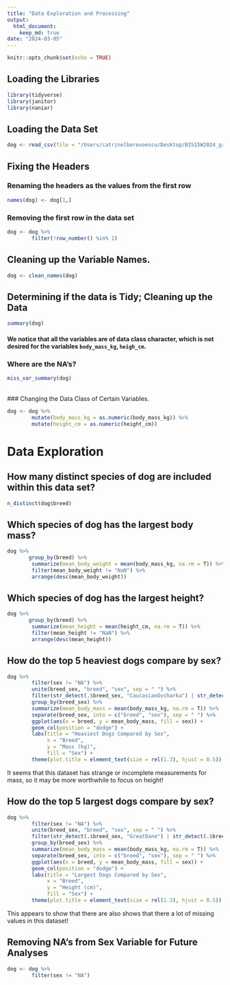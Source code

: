 ```yaml
---
title: "Data Exploration and Processing"
output: 
  html_document: 
    keep_md: true
date: "2024-03-05"
---
```


```r
knitr::opts_chunk$set(echo = TRUE)
```

## Loading the Libraries

```r
library(tidyverse)
library(janitor)
library(naniar)
```

## Loading the Data Set

```r
dog <- read_csv(file = "/Users/catrinelberevoescu/Desktop/BIS15W2024_group15/dog_breeds_data/dogbreeddataset.xlsx - A.csv")
```

## Fixing the Headers

### Renaming the headers as the values from the first row  

```r
names(dog) <- dog[1,]
```

### Removing the first row in the data set  

```r
dog <- dog %>% 
        filter(!row_number() %in% 1) 
```

## Cleaning up the Variable Names.   

```r
dog <- clean_names(dog)
```

## Determining if the data is Tidy; Cleaning up the Data  

```r
summary(dog)
```

#### We notice that all the variables are of data class character, which is not desired for the variables `body_mass_kg`, `heigh_cm`.   

### Where are the NA's?   

```r
miss_var_summary(dog)
```

\
### Changing the Data Class of Certain Variables.   

```r
dog <- dog %>% 
        mutate(body_mass_kg = as.numeric(body_mass_kg)) %>% 
        mutate(height_cm = as.numeric(height_cm))
```

# Data Exploration   

## How many distinct species of dog are included within this data set?   

```r
n_distinct(dog$breed)
```

## Which species of dog has the largest body mass?    

```r
dog %>% 
       group_by(breed) %>% 
        summarize(mean_body_weight = mean(body_mass_kg, na.rm = T)) %>% 
        filter(mean_body_weight != "NaN") %>% 
        arrange(desc(mean_body_weight))
```

## Which species of dog has the largest height?    

```r
dog %>% 
       group_by(breed) %>% 
        summarize(mean_height = mean(height_cm, na.rm = T)) %>% 
        filter(mean_height != "NaN") %>% 
        arrange(desc(mean_height))
```

## How do the top 5 heaviest dogs compare by sex?       

```r
dog %>% 
        filter(sex != "NA") %>% 
        unite(breed_sex, "breed", "sex", sep = " ") %>% 
        filter(str_detect(.$breed_sex, "CaucasianOvcharka") | str_detect(.$breed_sex, "Boerboel") | str_detect(.$breed_sex, "EnglishMastiff") | str_detect(.$breed_sex, "SaintBernard") | str_detect(.$breed_sex, "TibetanMastiff")) %>% 
        group_by(breed_sex) %>% 
        summarize(mean_body_mass = mean(body_mass_kg, na.rm = T)) %>% 
        separate(breed_sex, into = c("breed", "sex"), sep = " ") %>% 
        ggplot(aes(x = breed, y = mean_body_mass, fill = sex)) +
        geom_col(position = "dodge") +
        labs(title = "Heaviest Dogs Compared by Sex",
             x = "Breed",
             y = "Mass (kg)",
             fill = "Sex") +
        theme(plot.title = element_text(size = rel(1.3), hjust = 0.5))
```

It seems that this dataset has strange or incomplete measurements for mass, so it may be more worthwhile to focus on height!   

## How do the top 5 largest dogs compare by sex?       

```r
dog %>% 
        filter(sex != "NA") %>% 
        unite(breed_sex, "breed", "sex", sep = " ") %>% 
        filter(str_detect(.$breed_sex, "GreatDane") | str_detect(.$breed_sex, "IrishWolfhound") | str_detect(.$breed_sex, "Landseer") | str_detect(.$breed_sex, "EnglishMastiff") | str_detect(.$breed_sex, "ScottishDeerhound")) %>% 
        group_by(breed_sex) %>% 
        summarize(mean_body_mass = mean(body_mass_kg, na.rm = T)) %>% 
        separate(breed_sex, into = c("breed", "sex"), sep = " ") %>% 
        ggplot(aes(x = breed, y = mean_body_mass, fill = sex)) +
        geom_col(position = "dodge") +
        labs(title = "Largest Dogs Compared by Sex",
             x = "Breed",
             y = "Height (cm)",
             fill = "Sex") +
        theme(plot.title = element_text(size = rel(1.3), hjust = 0.5))
```

This appears to show that there are also shows that there a lot of missing values in this dataset!   

## Removing NA's from Sex Variable for Future Analyses   

```r
dog <- dog %>% 
        filter(sex != "NA")
```

